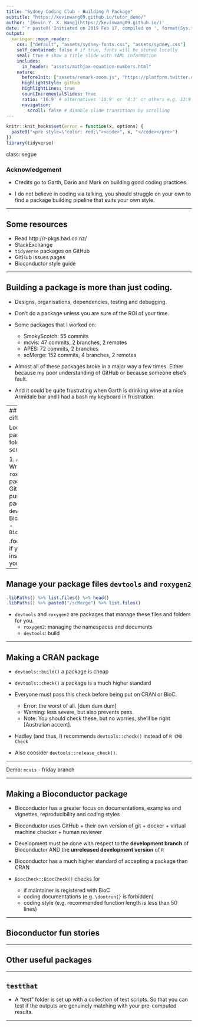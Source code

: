 ```yaml
---
title: "Sydney Coding Club - Building R Package"
subtitle: "https://kevinwang09.github.io/tutor_demo/"
author: '[Kevin Y. X. Wang](https://kevinwang09.github.io/)'
date: "`r paste0('Initiated on 2019 Feb 17, compiled on ', format(Sys.time(), '%Y %b %d'))`"
output:
  xaringan::moon_reader:
    css: ["default", "assets/sydney-fonts.css", "assets/sydney.css"]
    self_contained: false # if true, fonts will be stored locally
    seal: true # show a title slide with YAML information
    includes:
      in_header: "assets/mathjax-equation-numbers.html"
    nature:
      beforeInit: ["assets/remark-zoom.js", "https://platform.twitter.com/widgets.js"]
      highlightStyle: github
      highlightLines: true
      countIncrementalSlides: true
      ratio: '16:9' # alternatives '16:9' or '4:3' or others e.g. 13:9
      navigation:
        scroll: false # disable slide transitions by scrolling
---
```

```r
knitr::knit_hooks$set(error = function(x, options) {
  paste0("<pre style=\"color: red;\"><code>", x, "</code></pre>")
})
library(tidyverse)
```

class: segue

### Acknowledgement

+ Credits go to Garth, Dario and Mark on building good coding practices.

+ I do not believe in coding via talking, you should struggle on your own to find a package building pipeline that suits your own style.

---

## Some resources

+ Read http://r-pkgs.had.co.nz/
+ StackExchange
+ `tidyverse` packages on GitHub
+ GitHub issues pages
+ Bioconductor style guide

---

## Building a package is more than just coding.

+ Designs, organisations, dependencies, testing and debugging. 

+ Don’t do a package unless you are sure of the ROI of your time.

+ Some packages that I worked on:
  
    - SmokyScotch: 55 commits
    - mcvis: 47 commits, 2 branches, 2 remotes
    - APES: 72 commits, 2 branches
    - scMerge: 152 commits, 4 branches, 2 remotes

+ Almost all of these packages broke in a major way a few times. Either because my poor understanding of GitHub or because someone else's fault. 

+ And it could be quite frustrating when Garth is drinking wine at a nice Armidale bar and I had a bash my keyboard in frustration. 

---
## Packages of a different standards

Loosely speaking, a `R` package is a glorified folder with a bunch of scripts*.


  1. A `laptop` package
    - Write your code using `roxygen2`.
  1. A `GitHub` package
    - Make a GitHub repository and push.
  1. A CRAN package
    - `devtools::check()`
  1. A Bioconductor package
    - `BiocCheck::BiocCheck()`

  
.footnote[*This is great if you want to cheat-install a package that you are not meant to.]

---

## Manage your package files `devtools` and `roxygen2`

```r
.libPaths() %>% list.files() %>% head()
.libPaths() %>% paste0("/scMerge") %>% list.files()
```

+ `devtools` and `roxygen2` are packages that manage these files and folders for you.
    - `roxygen2`: managing the namespaces and documents
    - `devtools`: build
    
---

## Making a CRAN package

+ `devtools::build()` a package is cheap
+ `devtools::check()` a package is a much higher standard
+ Everyone must pass this check before being put on CRAN or BioC.

    - Error: the worst of all. [dum dum dum]
    - Warning: less severe, but also prevents pass. 
    - Note: You should check these, but no worries, she’ll be right [Australian accent].

+ Hadley (and thus, I) recommends `devtools::check()` instead of `R CMD Check`

+ Also consider `devtools::release_check()`.

---

Demo: `mcvis` - friday branch

---

## Making a Bioconductor package

+ Bioconductor has a greater focus on documentations, examples and vignettes, reproducibility and coding styles

+ Bioconductor uses GitHub + their own version of git + docker + virtual machine checker + human reviewer

+ Development must be done with respect to the **development branch** of Bioconductor AND the **unreleased development version** of `R`

+ Bioconductor has a much higher standard of accepting a package than CRAN

+ `BiocCheck::BiocCheck()` checks for
  - if maintainer is registered with BioC
  - coding documentations (e.g. `\dontrun{}` is forbidden)
  - coding style (e.g. recommended function length is less than 50 lines)
  
--- 

## Bioconductor fun stories

---

## Other useful packages 


--- 

## `testthat`

+ A "test" folder is set up with a collection of test scripts. So that you can test if the outputs are genuinely matching with your pre-computed results. 

---


